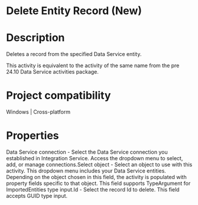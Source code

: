 ﻿# Delete Entity Record (New)

# Description

Deletes a record from the specified Data Service entity.

This activity is equivalent to the activity of the same name from the pre 24.10 Data Service activities package.

# Project compatibility

Windows | Cross-platform

# Properties

Data Service connection - Select the Data Service connection you established in Integration Service. Access the dropdown menu to select, add, or manage connections.Select object - Select an object to use with this activity. This dropdown menu includes your Data Service entities. Depending on the object chosen in this field, the activity is populated with property fields specific to that object. This field supports TypeArgument for ImportedEntities type input.Id - Select the record Id to delete. This field accepts GUID type input.
